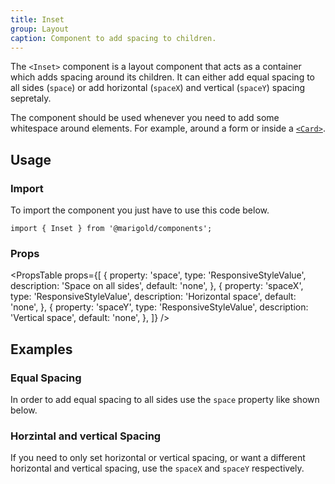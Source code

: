 ```yaml
---
title: Inset
group: Layout
caption: Component to add spacing to children.
---
```


The `<Inset>` component is a layout component that acts as a container which adds spacing around its children. It can either add equal spacing to all sides (`space`) or add horizontal (`spaceX`) and vertical (`spaceY`) spacing sepretaly.

The component should be used whenever you need to add some whitespace around elements. For example, around a form or inside a [`<Card>`](/components/card/).

## Usage

### Import

To import the component you just have to use this code below.

```tsx
import { Inset } from '@marigold/components';
```

### Props

<PropsTable
  props={[
    {
      property: 'space',
      type: 'ResponsiveStyleValue<string>',
      description: 'Space on all sides',
      default: 'none',
    },
    {
      property: 'spaceX',
      type: 'ResponsiveStyleValue<string>',
      description: 'Horizontal space',
      default: 'none',
    },
    {
      property: 'spaceY',
      type: 'ResponsiveStyleValue<string>',
      description: 'Vertical space',
      default: 'none',
    },
  ]}
/>

## Examples

### Equal Spacing

In order to add equal spacing to all sides use the `space` property like shown below.

<ComponentDemo file="./inset-equal.demo.tsx" />

### Horzintal and vertical Spacing

If you need to only set horizontal or vertical spacing, or want a different horizontal and vertical spacing, use the `spaceX` and `spaceY` respectively.

<ComponentDemo file="./inset-hv.demo.tsx" />

